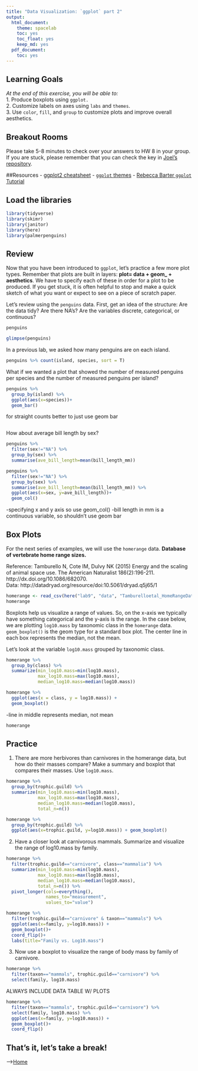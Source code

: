 ```yaml
---
title: "Data Visualization: `ggplot` part 2"
output:
  html_document: 
    theme: spacelab
    toc: yes
    toc_float: yes
    keep_md: yes
  pdf_document:
    toc: yes
---
```


## Learning Goals
*At the end of this exercise, you will be able to:*    
1. Produce boxplots using `ggplot.`  
2. Customize labels on axes using `labs` and `themes`.  
3. Use `color`, `fill`, and `group` to customize plots and improve overall aesthetics.  

## Breakout Rooms  
Please take 5-8 minutes to check over your answers to HW 8 in your group. If you are stuck, please remember that you can check the key in [Joel's repository](https://github.com/jmledford3115/BIS15LW2021_jledford).  

##Resources
- [ggplot2 cheatsheet](https://www.rstudio.com/wp-content/uploads/2015/03/ggplot2-cheatsheet.pdf)
- [`ggplot` themes](https://ggplot2.tidyverse.org/reference/ggtheme.html)
- [Rebecca Barter `ggplot` Tutorial](http://www.rebeccabarter.com/blog/2017-11-17-ggplot2_tutorial/)

## Load the libraries
```r
library(tidyverse)
library(skimr)
library(janitor)
library(here)
library(palmerpenguins)
```

## Review
Now that you have been introduced to `ggplot`, let's practice a few more plot types. Remember that plots are built in layers: **plot= data + geom_ + aesthetics**. We have to specify each of these in order for a plot to be produced. If you get stuck, it is often helpful to stop and make a quick sketch of what you want or expect to see on a piece of scratch paper.  

Let's review using the `penguins` data. First, get an idea of the structure: Are the data tidy? Are there NA's? Are the variables discrete, categorical, or continuous?
```r
penguins
```

```r
glimpse(penguins)
```

In a previous lab, we asked how many penguins are on each island.
```r
penguins %>% count(island, species, sort = T)
```

What if we wanted a plot that showed the number of measured penguins per species and the number of measured penguins per island?
```r
penguins %>% 
  group_by(island) %>% 
  ggplot(aes(x=species))+
  geom_bar()
```
for straight counts better to just use geom bar


```r

```

How about average bill length by sex?
```r
penguins %>% 
  filter(sex!="NA") %>% 
  group_by(sex) %>%
  summarise(ave_bill_length=mean(bill_length_mm))
```

```r
penguins %>% 
  filter(sex!="NA") %>% 
  group_by(sex) %>%
  summarise(ave_bill_length=mean(bill_length_mm)) %>% 
  ggplot(aes(x=sex, y=ave_bill_length))+
  geom_col()
```
-specifying x and y axis so use geom_col()
-bill length in mm is a continuous variable, so shouldn't use geom bar

## Box Plots
For the next series of examples, we will use the `homerange` data.  **Database of vertebrate home range sizes.**   

Reference: Tamburello N, Cote IM, Dulvy NK (2015) Energy and the scaling of animal space use. The American Naturalist 186(2):196-211. http://dx.doi.org/10.1086/682070.  
Data: http://datadryad.org/resource/doi:10.5061/dryad.q5j65/1  

```r
homerange <- read_csv(here("lab9", "data", "Tamburelloetal_HomeRangeDatabase.csv"))
homerange
```

Boxplots help us visualize a range of values. So, on the x-axis we typically have something categorical and the y-axis is the range. In the case below, we are plotting `log10.mass` by taxonomic class in the `homerange` data. `geom_boxplot()` is the geom type for a standard box plot. The center line in each box represents the median, not the mean.

Let's look at the variable `log10.mass` grouped by taxonomic class.
```r
homerange %>% 
  group_by(class) %>% 
  summarize(min_log10.mass=min(log10.mass),
            max_log10.mass=max(log10.mass),
            median_log10.mass=median(log10.mass))
```

```r
homerange %>% 
  ggplot(aes(x = class, y = log10.mass)) +
  geom_boxplot()
```
-line in middle represents median, not mean

```r
homerange
```

## Practice
1. There are more herbivores than carnivores in the homerange data, but how do their masses compare? Make a summary and boxplot that compares their masses. Use `log10.mass`.

```r
homerange %>% 
  group_by(trophic.guild) %>% 
  summarize(min_log10.mass=min(log10.mass),
            max_log10.mass=max(log10.mass),
            median_log10.mass=median(log10.mass),
            total_n=n())
```

```r
homerange %>% 
  group_by(trophic.guild) %>%
  ggplot(aes(x=trophic.guild, y=log10.mass)) + geom_boxplot()
```


2. Have a closer look at carnivorous mammals. Summarize and visualize the range of log10.mass by family.
```r
homerange %>% 
  filter(trophic.guild=="carnivore", class=="mammalia") %>% 
  summarize(min_log10.mass=min(log10.mass),
            max_log10.mass=max(log10.mass),
            median_log10.mass=median(log10.mass),
            total_n=n()) %>% 
  pivot_longer(cols=everything(),
               names_to="measurement",
               values_to="value")
```

```r
homerange %>% 
  filter(trophic.guild=="carnivore" & taxon=="mammals") %>% 
  ggplot(aes(x=family, y=log10.mass)) + 
  geom_boxplot()+
  coord_flip()+
  labs(title="Family vs. Log10.mass")
```

3. Now use a boxplot to visualize the range of body mass by family of carnivore.
```r
homerange %>% 
  filter(taxon=="mammals", trophic.guild=="carnivore") %>% 
  select(family, log10.mass)
```

ALWAYS INCLUDE DATA TABLE W/ PLOTS
```r
homerange %>% 
  filter(taxon=="mammals", trophic.guild=="carnivore") %>% 
  select(family, log10.mass) %>% 
  ggplot(aes(x=family, y=log10.mass)) +
  geom_boxplot()+
  coord_flip()
```

## That's it, let's take a break!   

-->[Home](https://jmledford3115.github.io/datascibiol/)